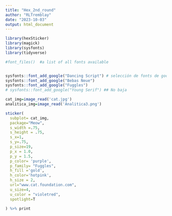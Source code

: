 ```yaml
---
title: "Hex_2nd_round"
author: "RLTremblay"
date: "2023-10-03"
output: html_document
---
```




```r
library(hexSticker) 
library(magick)
library(sysfonts)
library(tidyverse)


```




```r

#font_files()  #a list of all fonts available


sysfonts::font_add_google("Dancing Script") # selección de fonts de google
sysfonts::font_add_google("Bebas Neue")
sysfonts::font_add_google("Fuggles")
# sysfonts::font_add_google("Young Serif") ## No baja

cat_img=image_read('cat.jpg')
analitica_img=image_read('Analitica3.png')

sticker(
  subplot= cat_img,
  package="Meow",
  s_width =.75,
  s_height = .75,
  s_x=1,
  s_y=.75,
  p_size=19,
  p_x = 1.0,
  p_y = 1.5,
  p_color= 'purple',
  p_family= "Fuggles",
  h_fill ='gold',
  h_color='hotpink',
  h_size = 2,
  url="www.cat.foundation.com",
  u_size=4,
  u_color = "violetred",
  spotlight=T

) %>% print

```

